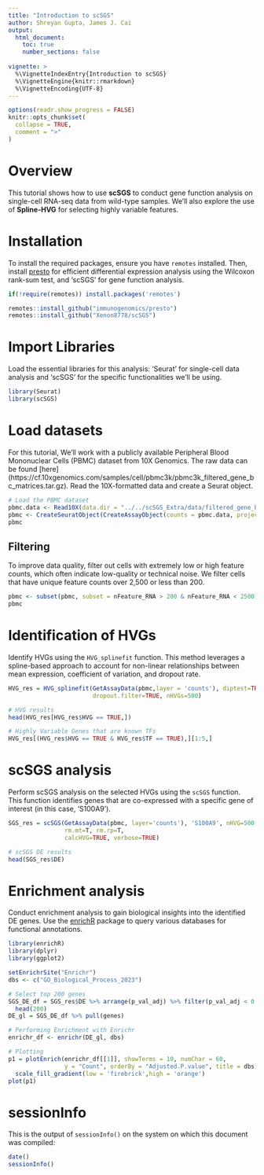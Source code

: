 ---
title: "Introduction to scSGS"
author: Shreyan Gupta, James J. Cai
output:
  html_document:
    toc: true
    number_sections: false
    
vignette: >
  %\VignetteIndexEntry{Introduction to scSGS}
  %\VignetteEngine{knitr::rmarkdown}
  %\VignetteEncoding{UTF-8}
---
```{r globalOpts, include = FALSE}
options(readr.show_progress = FALSE)
knitr::opts_chunk$set(
  collapse = TRUE,
  comment = ">"
)
```

# Overview 
This tutorial shows how to use **scSGS** to conduct gene function analysis on single-cell RNA-seq data from wild-type samples. We'll also explore the use of **Spline-HVG** for selecting highly variable features.

# Installation
To install the required packages, ensure you have `remotes` installed. Then, install [presto](https://github.com/immunogenomics/presto) for efficient differential expression analysis using the Wilcoxon rank-sum test, and 'scSGS' for gene function analysis.
```{r Installation, eval=FALSE}
if(!require(remotes)) install.packages('remotes')

remotes::install_github("immunogenomics/presto")
remotes::install_github("Xenon8778/scSGS")
```

# Import Libraries
Load the essential libraries for this analysis: 'Seurat' for single-cell data analysis and 'scSGS' for the specific functionalities we'll be using.
```{r Loading libraries, message=FALSE}
library(Seurat)
library(scSGS)
```

# Load datasets
For this tutorial, We'll work with a publicly available Peripheral Blood Mononuclear Cells (PBMC) dataset from 10X Genomics.  The raw data can be found [here] (https://cf.10xgenomics.com/samples/cell/pbmc3k/pbmc3k_filtered_gene_bc_matrices.tar.gz). Read the 10X-formatted data and create a Seurat object.
```{r Load Seurat data, warning=FALSE}
# Load the PBMC dataset
pbmc.data <- Read10X(data.dir = "../../scSGS_Extra/data/filtered_gene_bc_matrices/hg19/")
pbmc <- CreateSeuratObject(CreateAssayObject(counts = pbmc.data, project = "pbmc3k", min.cells = 3, min.features = 200))
pbmc
```

## Filtering 
To improve data quality, filter out cells with extremely low or high feature counts, which often indicate low-quality or technical noise. We filter cells that have unique feature counts over 2,500 or less than 200.
```{r Filtering}
pbmc <- subset(pbmc, subset = nFeature_RNA > 200 & nFeature_RNA < 2500)
pbmc
```

# Identification of HVGs
Identify HVGs using the `HVG_splinefit` function. This method leverages a spline-based approach to account for non-linear relationships between mean expression, coefficient of variation, and dropout rate.
```{r}
HVG_res = HVG_splinefit(GetAssayData(pbmc,layer = 'counts'), diptest=TRUE,
                        dropout.filter=TRUE, nHVGs=500)

# HVG results
head(HVG_res[HVG_res$HVG == TRUE,])
```
```{r TFs}
# Highly Variable Genes that are known TFs 
HVG_res[(HVG_res$HVG == TRUE & HVG_res$TF == TRUE),][1:5,]
```
# scSGS analysis
Perform scSGS analysis on the selected HVGs using the `scSGS` function. This function identifies genes that are co-expressed with a specific gene of interest (in this case, 'S100A9').
```{r scSGS analysis}
SGS_res = scSGS(GetAssayData(pbmc, layer='counts'), 'S100A9', nHVG=500,
                rm.mt=T, rm.rp=T,
                calcHVG=TRUE, verbose=TRUE)

# scSGS DE results
head(SGS_res$DE)
```

# Enrichment analysis
Conduct enrichment analysis to gain biological insights into the identified DE genes. Use the [enrichR](https://cran.r-project.org/web/packages/enrichR/vignettes/enrichR.html) package to query various databases for functional annotations.
```{r Enrichment, message=FALSE}
library(enrichR)
library(dplyr)
library(ggplot2)

setEnrichrSite("Enrichr")
dbs <- c("GO_Biological_Process_2023")

# Select top 200 genes
SGS_DE_df = SGS_res$DE %>% arrange(p_val_adj) %>% filter(p_val_adj < 0.01) %>%
  head(200)
DE_gl = SGS_DE_df %>% pull(genes)

# Performing Enrichment with Enrichr
enrichr_df <- enrichr(DE_gl, dbs)

# Plotting
p1 = plotEnrich(enrichr_df[[1]], showTerms = 10, numChar = 60,
                y = "Count", orderBy = "Adjusted.P.value", title = dbs)+
  scale_fill_gradient(low = 'firebrick',high = 'orange')
plot(p1)
```

# sessionInfo
This is the output of `sessionInfo()` on the system on which this document was compiled:
```{r}
date()
sessionInfo()
```
